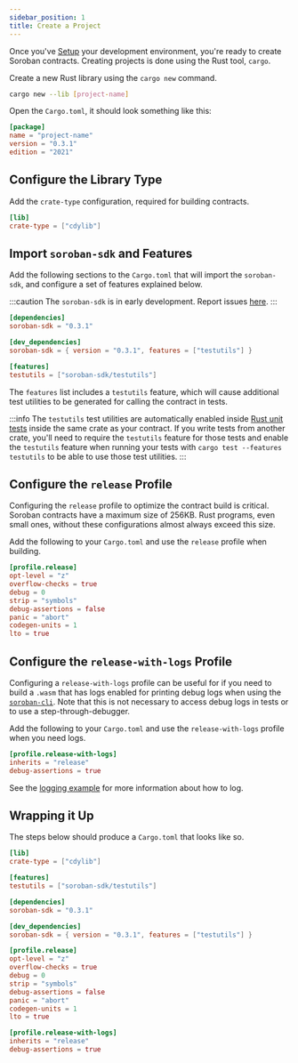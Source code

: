 ```yaml
---
sidebar_position: 1
title: Create a Project
---
```


Once you've [Setup] your development environment, you're ready to create Soroban
contracts. Creating projects is done using the Rust tool, `cargo`.

[Setup]: ../getting-started/setup.mdx

Create a new Rust library using the `cargo new` command.

```sh
cargo new --lib [project-name]
```

Open the `Cargo.toml`, it should look something like this:

```toml title="Cargo.toml"
[package]
name = "project-name"
version = "0.3.1"
edition = "2021"
```

## Configure the Library Type

Add the `crate-type` configuration, required for building contracts.

```toml
[lib]
crate-type = ["cdylib"]
```

## Import `soroban-sdk` and Features

Add the following sections to the `Cargo.toml` that will import the
`soroban-sdk`, and configure a set of features explained below.

:::caution
The `soroban-sdk` is in early development. Report issues
[here](https://github.com/stellar/rs-soroban-sdk/issues/new/choose).
:::

```toml
[dependencies]
soroban-sdk = "0.3.1"

[dev_dependencies]
soroban-sdk = { version = "0.3.1", features = ["testutils"] }

[features]
testutils = ["soroban-sdk/testutils"]
```

The `features` list includes a `testutils` feature, which will cause additional
test utilities to be generated for calling the contract in tests.

:::info
The `testutils` test utilities are automatically enabled inside [Rust unit
tests] inside the same crate as your contract. If you write tests from another
crate, you'll need to require the `testutils` feature for those tests and enable
the `testutils` feature when running your tests with `cargo test
--features testutils` to be able to use those test utilities.
:::

## Configure the `release` Profile

Configuring the `release` profile to optimize the contract build is critical.
Soroban contracts have a maximum size of 256KB. Rust programs, even small ones,
without these configurations almost always exceed this size.

Add the following to your `Cargo.toml` and use the `release` profile when
building.

```toml
[profile.release]
opt-level = "z"
overflow-checks = true
debug = 0
strip = "symbols"
debug-assertions = false
panic = "abort"
codegen-units = 1
lto = true
```

## Configure the `release-with-logs` Profile

Configuring a `release-with-logs` profile can be useful for if you need to build
a `.wasm` that has logs enabled for printing debug logs when using the
[`soroban-cli`].  Note that this is not necessary to access debug logs in tests
or to use a step-through-debugger.

Add the following to your `Cargo.toml` and use the `release-with-logs` profile
when you need logs.

```toml
[profile.release-with-logs]
inherits = "release"
debug-assertions = true
```

See the [logging example] for more information about how to log.

[logging example]: ../examples/logging.mdx

## Wrapping it Up

The steps below should produce a `Cargo.toml` that looks like so.

```toml title="Cargo.toml"
[lib]
crate-type = ["cdylib"]

[features]
testutils = ["soroban-sdk/testutils"]

[dependencies]
soroban-sdk = "0.3.1"

[dev_dependencies]
soroban-sdk = { version = "0.3.1", features = ["testutils"] }

[profile.release]
opt-level = "z"
overflow-checks = true
debug = 0
strip = "symbols"
debug-assertions = false
panic = "abort"
codegen-units = 1
lto = true

[profile.release-with-logs]
inherits = "release"
debug-assertions = true
```

[Rust unit tests]: https://doc.rust-lang.org/rust-by-example/testing/unit_testing.html
[Rust integration tests]: https://doc.rust-lang.org/rust-by-example/testing/integration_testing.html
[`soroban-cli`]: ../getting-started/setup#install-the-soroban-cli
